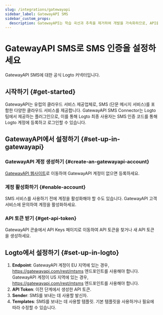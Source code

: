 ```yaml
---
slug: /integrations/gatewayapi
sidebar_label: GatewayAPI SMS
sidebar_custom_props:
  description: GatewayAPI는 학습 곡선과 추측을 제거하여 개발을 가속화하므로, API를 사용하여 즉시 구축할 수 있습니다.
---
```



# GatewayAPI SMS로 SMS 인증을 설정하세요

GatewayAPI SMS에 대한 공식 Logto 커넥터입니다.

<GuideTip />

## 시작하기 \{#get-started}

GatewayAPI는 유럽의 클라우드 서비스 제공업체로, SMS (단문 메시지 서비스)를 포함한 다양한 클라우드 서비스를 제공합니다. GatewayAPI SMS Connector는 Logto 팀에서 제공하는 플러그인으로, 이를 통해 Logto 최종 사용자는 SMS 인증 코드를 통해 Logto 계정에 등록하고 로그인할 수 있습니다.

## GatewayAPI에서 설정하기 \{#set-up-in-gatewayapi}

### GatewayAPI 계정 생성하기 \{#create-an-gatewayapi-account}

[GatewayAPI 웹사이트](https://www.gatewayapi.com/)로 이동하여 GatewayAPI 계정이 없으면 등록하세요.

### 계정 활성화하기 \{#enable-account}

SMS 서비스를 사용하기 전에 계정을 활성화해야 할 수도 있습니다. GatewayAPI 고객 서비스에 문의하여 계정을 활성화하세요.

### API 토큰 받기 \{#get-api-token}

GatewayAPI 콘솔에서 API Keys 페이지로 이동하여 API 토큰을 찾거나 새 API 토큰을 생성하세요.

## Logto에서 설정하기 \{#set-up-in-logto}

1. **Endpoint**: GatewayAPI 계정이 EU 지역에 있는 경우, https://gatewayapi.com/rest/mtsms 엔드포인트를 사용해야 합니다. GatewayAPI 계정이 US 지역에 있는 경우, https://gatewayapi.com/rest/mtsms 엔드포인트를 사용해야 합니다.
2. **API Token**: 이전 단계에서 생성한 API 토큰.
3. **Sender**: SMS를 보내는 데 사용할 발신자.
4. **Templates**: SMS를 보내는 데 사용할 템플릿. 기본 템플릿을 사용하거나 필요에 따라 수정할 수 있습니다.
